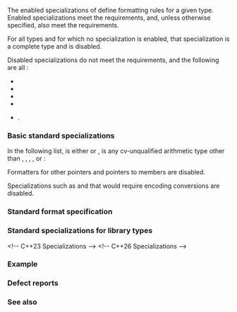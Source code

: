 {{cpp/title|formatter}}
{{cpp/utility/format/navbar}}

{{ddcl|header=format|since=c++20|1=
template&lt; class T, class CharT = char &gt;
struct formatter;
}}

The enabled specializations of {{tt|std::formatter}} define formatting rules for a given type. Enabled specializations meet the {{named req|BasicFormatter}} requirements, and, unless otherwise specified, also meet the {{named req|Formatter}} requirements.

For all types {{tt|T}} and {{tt|CharT}} for which no specialization {{tt|std::formatter&lt;T, CharT&gt;}} is enabled, that specialization is a complete type and is disabled.

Disabled specializations do not meet the {{named req|Formatter}} requirements, and the following are all {{c|false}}:
* {{lc|std::is_default_constructible_v}}
* {{lc|std::is_copy_constructible_v}}
* {{lc|std::is_move_constructible_v}}
* {{lc|std::is_copy_assignable_v}}
* {{lc|std::is_move_assignable_v}}.

===Basic standard specializations===
In the following list, {{tt|CharT}} is either {{c/core|char}} or {{c/core|wchar_t}}, {{tt|ArithmeticT}} is any cv-unqualified arithmetic type other than {{c/core|char}}, {{c/core|wchar_t}}, {{c/core|char8_t}}, {{c/core|char16_t}}, or {{c/core|char32_t}}:

{{dcl begin}}
{{dcl h|Character formatters}}
{{dcl|num=1|1=
template&lt;&gt;
struct formatter&lt;char, char&gt;;
}}
{{dcl|num=2|1=
template&lt;&gt;
struct formatter&lt;char, wchar_t&gt;;
}}
{{dcl|num=3|1=
template&lt;&gt;
struct formatter&lt;wchar_t, wchar_t&gt;;
}}
{{dcl h|String formatters}}
{{dcl|num=4|1=
template&lt;&gt;
struct formatter&lt;CharT*, CharT&gt;;
}}
{{dcl|num=5|1=
template&lt;&gt;
struct formatter&lt;const CharT*, CharT&gt;;
}}
{{dcl|num=6|1=
template&lt; std::size_t N &gt;
struct formatter&lt;CharT[N], CharT&gt;;
}}
{{dcl|num=7|1=
template&lt; class Traits, class Alloc &gt;
struct formatter&lt;std::basic_string&lt;CharT, Traits, Alloc&gt;, CharT&gt;;
}}
{{dcl|num=8|1=
template&lt; class Traits &gt;
struct formatter&lt;std::basic_string_view&lt;CharT, Traits&gt;, CharT&gt;;
}}
{{dcl h|Arithmetic formatters}}
{{dcl|num=9|1=
template&lt;&gt;
struct formatter&lt;ArithmeticT, CharT&gt;;
}}
{{dcl h|Pointer formatters}}
{{dcl|num=10|1=
template&lt;&gt;
struct formatter&lt;std::nullptr_t, CharT&gt;;
}}
{{dcl|num=11|1=
template&lt;&gt;
struct formatter&lt;void*, CharT&gt;;
}}
{{dcl|num=12|1=
template&lt;&gt;
struct formatter&lt;const void*, CharT&gt;;
}}
{{dcl end}}

Formatters for other pointers and pointers to members are disabled.

Specializations such as {{c/core|std::formatter&lt;wchar_t, char&gt;}} and {{c/core|std::formatter&lt;const char*, wchar_t&gt;}} that would require encoding conversions are disabled.

{{rrev|since=c++23|
The following specialization are still disabled in C++23 to avoid formatting some {{c/core|char}} sequences as ranges of {{c/core|wchar_t}}:

{{dcl begin}}
{{dcl h|Disabled formatters for {{c/core|wchar_t}}}}
{{dcl|num=1|
template&lt;&gt;
struct formatter&lt;char*, wchar_t&gt;;
}}
{{dcl|num=2|
template&lt;&gt;
struct formatter&lt;const char*, wchar_t&gt;;
}}
{{dcl|num=3|
template&lt; std::size_t N &gt;
struct formatter&lt;char[N], wchar_t&gt;;
}}
{{dcl|num=4|
template&lt; class Traits, class Allocator &gt;
struct formatter&lt;std::basic_string&lt;char, Traits, Allocator&gt;, wchar_t&gt;;
}}
{{dcl|num=5|
template&lt; class Traits &gt;
struct formatter&lt;std::basic_string_view&lt;char, Traits&gt;, wchar_t&gt;;
}}
{{dcl end}}

A ''debug-enabled'' formatter specialization additionally provides a public non-static member function {{c|constexpr void set_debug_format();}} which modifies the state of the formatter object so that it will format the values as [[cpp/utility/format/spec#Formatting escaped characters and strings|escaped and quoted]], as if the {{spar|type}} of the format specifier parsed by the last call to {{tt|parse}} were {{ttb|?}}.

Each formatter specialization for string or character type is ''debug-enabled''.
}}

===Standard format specification===
{{todo|The standard format specification is moved to a separate {{rlp|spec|page}}. The section title is temporarily preserved for links to this section. This section will be removed after all those links are settled.}}

===Standard specializations for library types===
{{dsc begin}}
{{dsc inc|cpp/chrono/dsc formatter|duration}}
{{dsc inc|cpp/chrono/dsc formatter|sys_time|system_clock}}
{{dsc inc|cpp/chrono/dsc formatter|utc_time|utc_clock}}
{{dsc inc|cpp/chrono/dsc formatter|tai_time|tai_clock}}
{{dsc inc|cpp/chrono/dsc formatter|gps_time|gps_clock}}
{{dsc inc|cpp/chrono/dsc formatter|file_time|file_clock}}
{{dsc inc|cpp/chrono/dsc formatter|local_time|local_t}}
{{dsc inc|cpp/chrono/dsc formatter|day}}
{{dsc inc|cpp/chrono/dsc formatter|month}}
{{dsc inc|cpp/chrono/dsc formatter|year}}
{{dsc inc|cpp/chrono/dsc formatter|weekday}}
{{dsc inc|cpp/chrono/dsc formatter|weekday_indexed}}
{{dsc inc|cpp/chrono/dsc formatter|weekday_last}}
{{dsc inc|cpp/chrono/dsc formatter|month_day}}
{{dsc inc|cpp/chrono/dsc formatter|month_day_last}}
{{dsc inc|cpp/chrono/dsc formatter|month_weekday}}
{{dsc inc|cpp/chrono/dsc formatter|month_weekday_last}}
{{dsc inc|cpp/chrono/dsc formatter|year_month}}
{{dsc inc|cpp/chrono/dsc formatter|year_month_day}}
{{dsc inc|cpp/chrono/dsc formatter|year_month_day_last}}
{{dsc inc|cpp/chrono/dsc formatter|year_month_weekday}}
{{dsc inc|cpp/chrono/dsc formatter|year_month_weekday_last}}
{{dsc inc|cpp/chrono/dsc formatter|hh_mm_ss}}
{{dsc inc|cpp/chrono/dsc formatter|sys_info}}
{{dsc inc|cpp/chrono/dsc formatter|local_info}}
{{dsc inc|cpp/chrono/dsc formatter|zoned_time}}
&lt;!-- C++23 Specializations --&gt;
{{dsc inc|cpp/utility/basic_stacktrace/dsc formatter}}
{{dsc inc|cpp/utility/stacktrace_entry/dsc formatter}}
{{dsc inc|cpp/thread/thread/id/dsc formatter}}
{{dsc inc|cpp/container/vector_bool/reference/dsc formatter}}
{{dsc inc|cpp/utility/format/dsc tuple_formatter}}
{{dsc inc|cpp/utility/format/dsc ranges_formatter}}
{{dsc inc|cpp/container/dsc adaptor_formatter|stack}}
{{dsc inc|cpp/container/dsc adaptor_formatter|queue}}
{{dsc inc|cpp/container/dsc adaptor_formatter|priority_queue}}
&lt;!-- C++26 Specializations --&gt;
{{dsc inc|cpp/filesystem/path/dsc formatter}}
{{dsc end}}

===Example===
{{example
|code=
#include &lt;algorithm&gt;
#include &lt;format&gt;
#include &lt;iomanip&gt;
#include &lt;iostream&gt;
#include &lt;sstream&gt;
#include &lt;string_view&gt;
 
struct QuotableString : std::string_view
{};
 
template&lt;&gt;
struct std::formatter&lt;QuotableString, char&gt;
{
    bool quoted = false;

    template&lt;class ParseContext&gt;
    constexpr ParseContext::iterator parse(ParseContext&amp; ctx)
    {
        auto it = ctx.begin();
        if (it == ctx.end())
            return it;
            
        if (*it == '#')
        {
            quoted = true;
            ++it;
        }
        if (it != ctx.end() &amp;&amp; *it != '}')
            throw std::format_error("Invalid format args for QuotableString.");
            
        return it;
    }
 
    template&lt;class FmtContext&gt;
    FmtContext::iterator format(QuotableString s, FmtContext&amp; ctx) const
    {
        std::ostringstream out;
        if (quoted)
            out &lt;&lt; std::quoted(s);
        else
            out &lt;&lt; s;

        return std::ranges::copy(std::move(out).str(), ctx.out()).out;
    }
};
 
int main()
{
    QuotableString a("be"), a2(R"( " be " )");
    QuotableString b("a question");
    std::cout &lt;&lt; std::format("To {0} or not to {0}, that is {1}.\n", a, b);
    std::cout &lt;&lt; std::format("To {0:} or not to {0:}, that is {1:}.\n", a, b);
    std::cout &lt;&lt; std::format("To {0:#} or not to {0:#}, that is {1:#}.\n", a2, b);
}
|output=
To be or not to be, that is a question.
To be or not to be, that is a question.
To " \" be \" " or not to " \" be \" ", that is "a question".
}}

===Defect reports===
{{dr list begin}}
{{dr list item|wg=lwg|dr=3944|std=C++23|before=some {{c/core|char}} sequences were formattable as ranges of {{c/core|wchar_t}}|after=disable specializations added}}
{{dr list end}}

===See also===
{{dsc begin}}
{{dsc inc|cpp/utility/format/dsc basic_format_context}}
{{dsc inc|cpp/utility/format/dsc formattable}}
{{dsc inc|cpp/utility/format/dsc range_formatter}}
{{dsc end}}

{{langlinks|es|ja|ru|zh}}